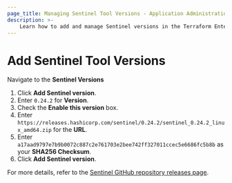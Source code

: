 ```yaml
---
page_title: Managing Sentinel Tool Versions - Application Administration - Terraform Enterprise
description: >-
    Learn how to add and manage Sentinel versions in the Terraform Enterprise user interface.
---
```


# Add Sentinel Tool Versions

Navigate to the **Sentinel Versions**
1. Click **Add Sentinel version**.
2. Enter `0.24.2` for **Version**.
3. Check the **Enable this version** box.
4. Enter `https://releases.hashicorp.com/sentinel/0.24.2/sentinel_0.24.2_linux_amd64.zip` for the **URL**.
5. Enter `a17aad9797e7b9b0072c887c2e761703e2bee742ff327011ccec5e6686fc5b8b` as your **SHA256 Checksum**.
6. Click **Add Sentinel version**.

For more details, refer to the [Sentinel GitHub repository releases page](https://releases.hashicorp.com/sentinel).



